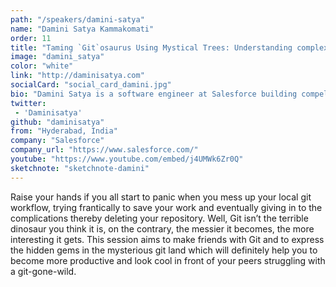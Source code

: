 ```yaml
---
path: "/speakers/damini-satya"
name: "Damini Satya Kammakomati"
order: 11
title: "Taming `Git`osaurus Using Mystical Trees: Understanding complex git trees in the developer fairyland"
image: "damini_satya"
color: "white"
link: "http://daminisatya.com"
socialCard: "social_card_damini.jpg"
bio: "Damini Satya is a software engineer at Salesforce building compelling user interfaces and experiences to the world’s leading CRM solutions. Previously, she was a speaker at Grace Hopper Celebration 2018 with a talk titled “Elsa, A conversational agent aimed at improving women’s mental health”, which garnered huge applause from the attendees both at the conference and on social media. She also spoke at GHC 2017 and GHC India 2016 on a wide variety of technical topics. Apart from her presence at GHC, she also presented tech talks at conferences like ReactConf & FOSSASIA. A passionate developer and with  a desire to mentor students, she transitioned from her role as a student in Google summer of Code (GSoC) 2016 with the FOSSASIA organization working on a peer to peer scraper system, Loklak, and became a mentor for the organization during GSoC 2017. She is an active open source contributor and a part of various open source communities while continually aiming to bringing more women into contributing to open source software."
twitter:
 - 'Daminisatya'
github: "daminisatya"
from: "Hyderabad, India"
company: "Salesforce"
company_url: "https://www.salesforce.com/"
youtube: "https://www.youtube.com/embed/j4UMWk6Zr0Q"
sketchnote: "sketchnote-damini"
---
```


Raise your hands if you all start to panic when you mess up your local git workflow, trying frantically
to save your work and eventually giving in to the complications thereby deleting your repository.
Well, Git isn’t the terrible dinosaur you think it is, on the contrary, the messier it becomes,
the more interesting it gets. This session aims to make friends with Git and to express the hidden gems
in the mysterious git land which will definitely help you to become more productive and look cool in front
of your peers struggling with a git-gone-wild.